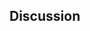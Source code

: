 ## Discussion {#sec-discussion}

<!---
There are no specified guidelines to structure this section; however, please include subsections discussing ecosystem considerations (if applicable) and research recommendations/improvements to the assessment.
--->
